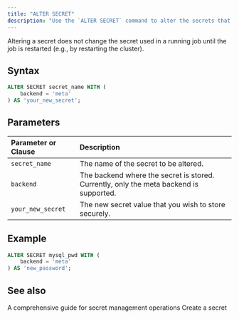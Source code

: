 ```yaml
---
title: "ALTER SECRET"
description: "Use the `ALTER SECRET` command to alter the secrets that store sensitive credentials."
---
```



Altering a secret does not change the secret used in a running job until the job is restarted (e.g., by restarting the cluster).

## Syntax

```sql
ALTER SECRET secret_name WITH (
    backend = 'meta'
) AS 'your_new_secret';
```

## Parameters

| Parameter or Clause | Description                                                                                           |
| :------------------ | :---------------------------------------------------------------------------------------------------- |
| `secret_name`      | The name of the secret to be altered.           |
| `backend`           | The backend where the secret is stored. Currently, only the meta backend is supported. |
| `your_new_secret`      | The new secret value that you wish to store securely.                                                     |

## Example

```sql
ALTER SECRET mysql_pwd WITH (
    backend = 'meta' 
) AS 'new_password';
```

## See also


<CardGroup>
  <Card
    title="Manage secrets"
    icon="key"
    icontype="solid"
    href="/operate/manage-secrets"
  >
    A comprehensive guide for secret management operations
  </Card>
  <Card
    title="CREATE SECRET"
    icon="plus"
    iconType="solid"
    href="/sql/commands/sql-create-secret"
  >
    Create a secret
  </Card>
</CardGroup>
